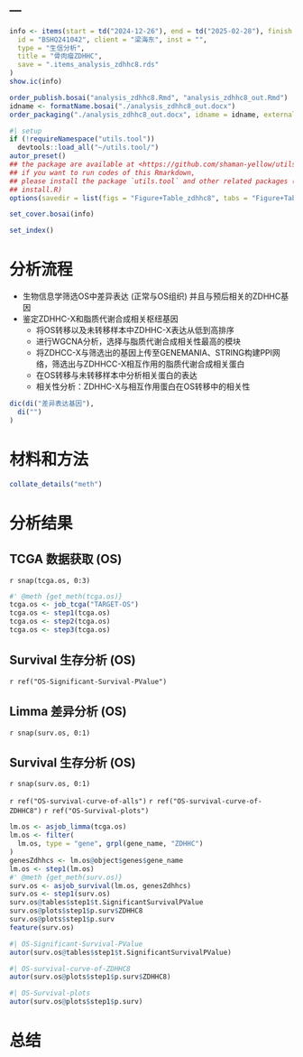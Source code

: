 ---
---

```r
info <- items(start = td("2024-12-26"), end = td("2025-02-28"), finish = td("2025-02-25"),
  id = "BSHQ241042", client = "梁海东", inst = "",
  type = "生信分析",
  title = "骨肉瘤ZDHHC",
  save = ".items_analysis_zdhhc8.rds"
)
show.ic(info)

order_publish.bosai("analysis_zdhhc8.Rmd", "analysis_zdhhc8_out.Rmd")
idname <- formatName.bosai("./analysis_zdhhc8_out.docx")
order_packaging("./analysis_zdhhc8_out.docx", idname = idname, external_file = NULL)
```

```r
#| setup
if (!requireNamespace("utils.tool"))
  devtools::load_all("~/utils.tool/")
autor_preset()
## the package are available at <https://github.com/shaman-yellow/utils.tool>
## if you want to run codes of this Rmarkdown,
## please install the package `utils.tool` and other related packages (run
## install.R)
options(savedir = list(figs = "Figure+Table_zdhhc8", tabs = "Figure+Table_zdhhc8"))
```

```r
set_cover.bosai(info)
```

```r
set_index()
```

# 分析流程 {#abstract}

- 生物信息学筛选OS中差异表达 (正常与OS组织) 并且与预后相关的ZDHHC基因
- 鉴定ZDHHC-X和脂质代谢合成相关枢纽基因
  - 将OS转移以及未转移样本中ZDHHC-X表达从低到高排序
  - 进行WGCNA分析，选择与脂质代谢合成相关性最高的模块
  - 将ZDHCC-X与筛选出的基因上传至GENEMANIA、STRING构建PPI网络，筛选出与ZDHHCC-X相互作用的脂质代谢合成相关蛋白
  - 在OS转移与未转移样本中分析相关蛋白的表达
  - 相关性分析：ZDHHC-X与相互作用蛋白在OS转移中的相关性

```r
dic(di("差异表达基因"),
  di("")
)

```

# 材料和方法 {#introduction}

```r
collate_details("meth")
```

# 分析结果 {#workflow}

## TCGA 数据获取 (OS)

`r snap(tcga.os, 0:3)`

```r
#' @meth {get_meth(tcga.os)}
tcga.os <- job_tcga("TARGET-OS")
tcga.os <- step1(tcga.os)
tcga.os <- step2(tcga.os)
tcga.os <- step3(tcga.os)
```

## Survival 生存分析 (OS)

`r ref("OS-Significant-Survival-PValue")`
<!-- LEGEND_END -->

## Limma 差异分析 (OS)

`r snap(surv.os, 0:1)`

## Survival 生存分析 (OS)

`r snap(surv.os, 0:1)`

`r ref("OS-survival-curve-of-alls")`
`r ref("OS-survival-curve-of-ZDHHC8")`
`r ref("OS-Survival-plots")`
<!-- LEGEND_END -->

```r
lm.os <- asjob_limma(tcga.os)
lm.os <- filter(
  lm.os, type = "gene", grpl(gene_name, "ZDHHC")
)
genesZdhhcs <- lm.os@object$genes$gene_name
lm.os <- step1(lm.os)
#' @meth {get_meth(surv.os)}
surv.os <- asjob_survival(lm.os, genesZdhhcs)
surv.os <- step1(surv.os)
surv.os@tables$step1$t.SignificantSurvivalPValue
surv.os@plots$step1$p.surv$ZDHHC8
surv.os@plots$step1$p.surv
feature(surv.os)
```



```r
#| OS-Significant-Survival-PValue
autor(surv.os@tables$step1$t.SignificantSurvivalPValue)
```

```r
#| OS-survival-curve-of-ZDHHC8
autor(surv.os@plots$step1$p.surv$ZDHHC8)
```


```r
#| OS-Survival-plots
autor(surv.os@plots$step1$p.surv)
```



# 总结 {#conclusion}


